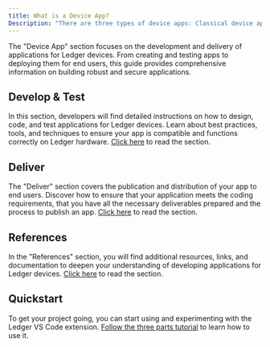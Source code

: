 ```yaml
---
title: What is a Device App?
Description: "There are three types of device apps: Classical device apps, DApp plugins, and utility applications." 
---
```


The "Device App" section focuses on the development and delivery of applications for Ledger devices. From creating and testing apps to deploying them for end users, this guide provides comprehensive information on building robust and secure applications.

## Develop & Test
In this section, developers will find detailed instructions on how to design, code, and test applications for Ledger devices. Learn about best practices, tools, and techniques to ensure your app is compatible and functions correctly on Ledger hardware. [Click here](./device-app/develop) to read the section.

## Deliver
The "Deliver" section covers the publication and distribution of your app to end users. Discover how to ensure that your application meets the coding requirements, that you have all the necessary deliverables prepared and the process to publish an app. [Click here](./device-app/deliver) to read the section.

## References
In the "References" section, you will find additional resources, links, and documentation to deepen your understanding of developing applications for Ledger devices. [Click here](./device-app/architecture) to read the section.

## Quickstart

To get your project going, you can start using and experimenting with the Ledger VS Code extension. [Follow the three parts tutorial](./device-app/develop/quickstart) to learn how to use it.
